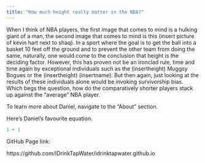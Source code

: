 ```yaml
---
title: "How much height really matter in the NBA?"
---
```


When I think of NBA players, the first image that comes to mind is a hulking giant of a man, the second image that comes to mind is this (insert picture of kevin hart next to shaq). In a sport where the goal is to get the ball into a basket 10 feet off the ground and to prevent the other team from doing the same, naturally, one would come to the conclusion that height is the deciding factor. However, this has proven not be an ironclad rule, time and time again by exceptional individuals such as the (insertheight) Muggsy Bogues or the (insertheight) (insertname). But then again, just looking at the results of these individuals alone would be invoking survivorship bias. Which begs the question, how do the comparatively shorter players stack up against the "average" NBA player.

To learn more about Daniel, navigate to the "About" section.

Here's Daniel's favourite equation.

```r
1 + 1
```

GitHub Page link:

https://github.com/IDrinkTapWater/idrinktapwater.github.io
